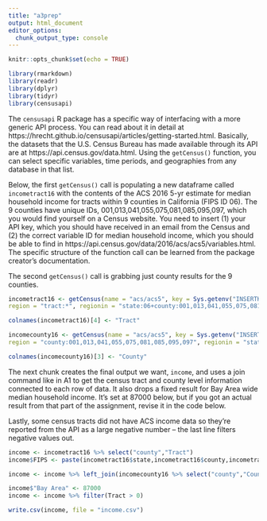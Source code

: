 ```yaml
---
title: "a3prep"
output: html_document
editor_options: 
  chunk_output_type: console
---
```


```r
knitr::opts_chunk$set(echo = TRUE)
```

```r
library(rmarkdown)
library(readr)
library(dplyr)
library(tidyr)
library(censusapi)
```

The `censusapi` R package has a specific way of interfacing with a more generic API process. You can read about it in detail at https://hrecht.github.io/censusapi/articles/getting-started.html. Basically, the datasets that the U.S. Census Bureau has made available through its API are at https://api.census.gov/data.html. Using the `getCensus()` function, you can select specific variables, time periods, and geographies from any database in that list. 

Below, the first `getCensus()` call is populating a new dataframe called `incometract16` with the contents of the ACS 2016 5-yr estimate for median household income for tracts within 9 counties in California (FIPS ID 06). The 9 counties have unique IDs, 001,013,041,055,075,081,085,095,097, which you would find yourself on a Census website. You need to insert (1) your API key, which you should have received in an email from the Census and (2) the correct variable ID for median household income, which you should be able to find in https://api.census.gov/data/2016/acs/acs5/variables.html. The specific structure of the function call can be learned from the package creator's documentation.

The second `getCensus()` call is grabbing just county results for the 9 counties.

```r
incometract16 <- getCensus(name = "acs/acs5", key = Sys.getenv("INSERTKEYHERE"), vintage = "2016", vars = "INSERTVARIABLEHERE",
region = "tract:*", regionin = "state:06+county:001,013,041,055,075,081,085,095,097")

colnames(incometract16)[4] <- "Tract"

incomecounty16 <- getCensus(name = "acs/acs5", key = Sys.getenv("INSERTKEYHERE"), vintage = "2016", vars = "INSERTVARIABLEHERE",
region = "county:001,013,041,055,075,081,085,095,097", regionin = "state:06")

colnames(incomecounty16)[3] <- "County"
```

The next chunk creates the final output we want, `income`, and uses a join command like in A1 to get the census tract and county level information connected to each row of data. It also drops a fixed result for Bay Area wide median household income. It's set at 87000 below, but if you got an actual result from that part of the assignment, revise it in the code below.

Lastly, some census tracts did not have ACS income data so they're reported from the API as a large negative number -- the last line filters negative values out.

```r
income <- incometract16 %>% select("county","Tract")
income$FIPS <- paste(incometract16$state,incometract16$county,incometract16$tract,sep="")

income <- income %>% left_join(incomecounty16 %>% select("county","County"), by = c("county" = "county"))

income$"Bay Area" <- 87000
income <- income %>% filter(Tract > 0)
```

```r
write.csv(income, file = "income.csv")
```
